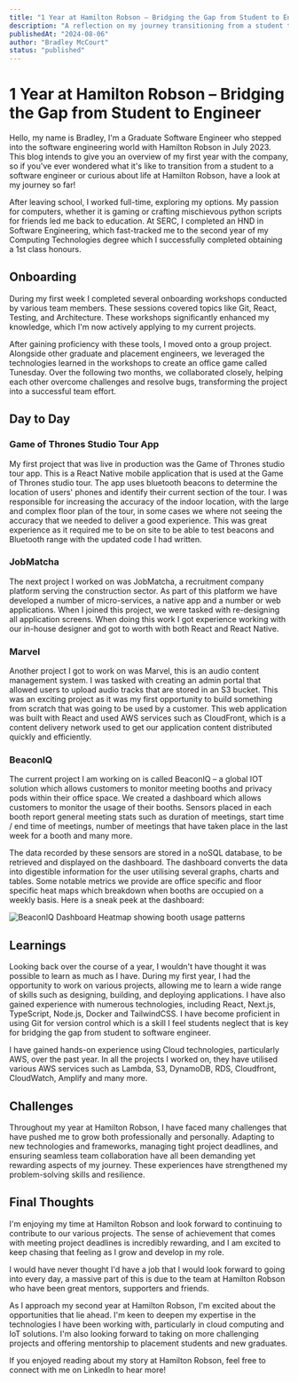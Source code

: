 ```yaml
---
title: "1 Year at Hamilton Robson – Bridging the Gap from Student to Engineer"
description: "A reflection on my journey transitioning from a student to a software engineer at Hamilton Robson, covering projects, challenges, and learnings over my first year."
publishedAt: "2024-08-06"
author: "Bradley McCourt"
status: "published"
---
```


# 1 Year at Hamilton Robson – Bridging the Gap from Student to Engineer

Hello, my name is Bradley, I'm a Graduate Software Engineer who stepped into the software engineering world with Hamilton Robson in July 2023. This blog intends to give you an overview of my first year with the company, so if you've ever wondered what it's like to transition from a student to a software engineer or curious about life at Hamilton Robson, have a look at my journey so far!

After leaving school, I worked full-time, exploring my options. My passion for computers, whether it is gaming or crafting mischievous python scripts for friends led me back to education. At SERC, I completed an HND in Software Engineering, which fast-tracked me to the second year of my Computing Technologies degree which I successfully completed obtaining a 1st class honours.

## Onboarding

During my first week I completed several onboarding workshops conducted by various team members. These sessions covered topics like Git, React, Testing, and Architecture. These workshops significantly enhanced my knowledge, which I'm now actively applying to my current projects.

After gaining proficiency with these tools, I moved onto a group project. Alongside other graduate and placement engineers, we leveraged the technologies learned in the workshops to create an office game called Tunesday. Over the following two months, we collaborated closely, helping each other overcome challenges and resolve bugs, transforming the project into a successful team effort.

## Day to Day

### Game of Thrones Studio Tour App
My first project that was live in production was the Game of Thrones studio tour app. This is a React Native mobile application that is used at the Game of Thrones studio tour. The app uses bluetooth beacons to determine the location of users' phones and identify their current section of the tour. I was responsible for increasing the accuracy of the indoor location, with the large and complex floor plan of the tour, in some cases we where not seeing the accuracy that we needed to deliver a good experience. This was great experience as it required me to be on site to be able to test beacons and Bluetooth range with the updated code I had written.

### JobMatcha
The next project I worked on was JobMatcha, a recruitment company platform serving the construction sector. As part of this platform we have developed a number of micro-services, a native app and a number or web applications. When I joined this project, we were tasked with re-designing all application screens. When doing this work I got experience working with our in-house designer and got to worth with both React and React Native.

### Marvel
Another project I got to work on was Marvel, this is an audio content management system. I was tasked with creating an admin portal that allowed users to upload audio tracks that are stored in an S3 bucket. This was an exciting project as it was my first opportunity to build something from scratch that was going to be used by a customer. This web application was built with React and used AWS services such as CloudFront, which is a content delivery network used to get our application content distributed quickly and efficiently.

### BeaconIQ
The current project I am working on is called BeaconIQ – a global IOT solution which allows customers to monitor meeting booths and privacy pods within their office space. We created a dashboard which allows customers to monitor the usage of their booths. Sensors placed in each booth report general meeting stats such as duration of meetings, start time / end time of meetings, number of meetings that have taken place in the last week for a booth and many more.

The data recorded by these sensors are stored in a noSQL database, to be retrieved and displayed on the dashboard. The dashboard converts the data into digestible information for the user utilising several graphs, charts and tables. Some notable metrics we provide are office specific and floor specific heat maps which breakdown when booths are occupied on a weekly basis. Here is a sneak peek at the dashboard:

![BeaconIQ Dashboard Heatmap showing booth usage patterns](/blog-images/heatmap.PNG)

## Learnings

Looking back over the course of a year, I wouldn't have thought it was possible to learn as much as I have. During my first year, I had the opportunity to work on various projects, allowing me to learn a wide range of skills such as designing, building, and deploying applications. I have also gained experience with numerous technologies, including React, Next.js, TypeScript, Node.js, Docker and TailwindCSS. I have become proficient in using Git for version control which is a skill I feel students neglect that is key for bridging the gap from student to software engineer.

I have gained hands-on experience using Cloud technologies, particularly AWS, over the past year. In all the projects I worked on, they have utilised various AWS services such as Lambda, S3, DynamoDB, RDS, Cloudfront, CloudWatch, Amplify and many more.

## Challenges

Throughout my year at Hamilton Robson, I have faced many challenges that have pushed me to grow both professionally and personally. Adapting to new technologies and frameworks, managing tight project deadlines, and ensuring seamless team collaboration have all been demanding yet rewarding aspects of my journey. These experiences have strengthened my problem-solving skills and resilience.

## Final Thoughts

I'm enjoying my time at Hamilton Robson and look forward to continuing to contribute to our various projects. The sense of achievement that comes with meeting project deadlines is incredibly rewarding, and I am excited to keep chasing that feeling as I grow and develop in my role.

I would have never thought I'd have a job that I would look forward to going into every day, a massive part of this is due to the team at Hamilton Robson who have been great mentors, supporters and friends.

As I approach my second year at Hamilton Robson, I'm excited about the opportunities that lie ahead. I'm keen to deepen my expertise in the technologies I have been working with, particularly in cloud computing and IoT solutions. I'm also looking forward to taking on more challenging projects and offering mentorship to placement students and new graduates.

If you enjoyed reading about my story at Hamilton Robson, feel free to connect with me on LinkedIn to hear more!